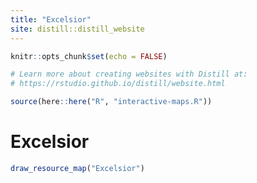 ```yaml
---
title: "Excelsior"
site: distill::distill_website
---
```


```r
knitr::opts_chunk$set(echo = FALSE)

# Learn more about creating websites with Distill at:
# https://rstudio.github.io/distill/website.html

```



```r
source(here::here("R", "interactive-maps.R"))
```



<div class="mt-16 mb-4">
<h1 class="text-4xl font-bold mb-4">Excelsior</h1>
</div>







```r
draw_resource_map("Excelsior")
```
